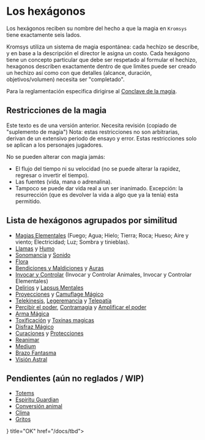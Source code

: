 
# Los hexágonos

Los hexágonos reciben su nombre del hecho a que la magia en `Kromsys` tiene exactamente seis lados.

Kromsys utiliza un sistema de magia espontánea: cada hechizo se describe, y en base
a la descripción el director le asigna un costo. Cada hexágono tiene un concepto
particular que debe ser respetado al formular el hechizo, hexagonos describen
exactamente dentro de que limites puede ser creado un hechizo así como con que
detalles (alcance, duración, objetivos/volumen) necesita ser "completado".

Para la reglamentación especifica dirigirse al [Conclave de la magia](/docs/ruling-magic).

## Restricciones de la magia

<Callout type="warning" emoji="🔎">
  Este texto es de una versión anterior. Necesita revisión (copiado de
  "suplemento de magia")
</Callout>
Nota: estas restricciones no son arbitrarias, derivan de un extensivo periodo de
ensayo y error. Estas restricciones solo se aplican a los personajes jugadores.

No se pueden alterar con magia jamás:

- El flujo del tiempo ni su velocidad (no se puede alterar la rapidez, regresar o invertir el tiempo).
- Las fuentes (vida, mana o adrenalina).
- Tampoco se puede dar vida real a un ser inanimado. Excepción: la resurrección (que es devolver la vida a algo que ya la tenía) esta permitido.

## Lista de hexágonos agrupados por similitud

- [Magias Elementales](/docs/list-hexagons/e01) (Fuego; Agua; Hielo; Tierra; Roca; Hueso; Aire y viento; Electricidad; Luz; Sombra y tinieblas).
- [Llamas](/docs/list-hexagons/e01L1) y [Humo](/docs/list-hexagons/e01L2)
- [Sonomancia](/docs/list-hexagons/e02) y [Sonido](/docs/list-hexagons/e02L1)
- [Flora](/docs/list-hexagons/e03)
- [Bendiciones y Maldiciones](/docs/list-hexagons/e04) y [Auras](/docs/list-hexagons/e04B)
- [Invocar y Controlar](/docs/list-hexagons/e05) (Invocar y Controlar Animales, Invocar y Controlar Elementales)
- [Delirios](/docs/list-hexagons/e06) y [Lapsus Mentales](/docs/list-hexagons/e06L1)
- [Proyecciones](/docs/list-hexagons/e07) y [Camuflage Mágico](/docs/list-hexagons/e07L1)
- [Telekinesis](/docs/list-hexagons/e08), [Legeremancia](/docs/list-hexagons/e09) y [Telepatía](/docs/list-hexagons/e10)
- [Percibir el poder](/docs/list-hexagons/e11), [Contramagia](/docs/list-hexagons/e12) y [Amplificar el poder](/docs/list-hexagons/e13)
- [Arma Mágica](/docs/list-hexagons/e14)
- [Toxificación](/docs/list-hexagons/e15) y [Toxinas magicas](/docs/list-hexagons/e15L1)
- [Disfraz Mágico](/docs/list-hexagons/e16)
- [Curaciones](/docs/list-hexagons/e17) y [Protecciones](/docs/list-hexagons/e18)
- [Reanimar](/docs/list-hexagons/e20)
- [Medium](/docs/list-hexagons/e21)
- [Brazo Fantasma](/docs/list-hexagons/e22)
- [Visión Astral](/docs/list-hexagons/e23)

## Pendientes (aún no reglados / WIP)
- [Totems](/docs/list-hexagons/e24)
- [Espiritu Guardian](/docs/list-hexagons/e25)
- [Conversión animal](/docs/list-hexagons/e26)
- [Clima](/docs/list-hexagons/e27)
- [Gritos](/docs/list-hexagons/e28)

<Cards>
  <Card icon={<ChevronRightIcon />} title="OK" href="/docs/tbd"></Card>
</Cards>

